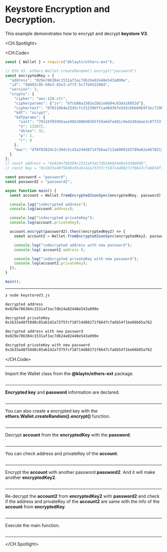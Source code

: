# Keystore Encryption and Decryption.

This example demonstrates how to encrypt and decrypt **keystore V3**.

<CH.Spotlight>

<CH.Code>

```js keystoreV3.js
const { Wallet } = require("@klaytn/ethers-ext");

// Eth V3. ethers.Wallet.createRandom().encrypt("password")
const encryptedKey = {
  "address": "029e786304c1531af3ac7db24a02448e543a099e",
  "id": "9d492c95-b9e3-42e3-af73-5c77e932208d",
  "version": 3,
  "crypto": {
    "cipher": "aes-128-ctr",
    "cipherparams": {"iv": "bfcb88a1501e2bb1e6694c03da18953d"},
    "ciphertext": "076510b4e25d5cfc31239bffcad6036fe543cbbb04b9f3ec719bf4f61b58fc05",
    "kdf": "scrypt",
    "kdfparams": {
      "salt": "79124f05995aae98b3088d8365f59a6dfadd1c9ed249abae3c07733f4cbbee53",
      "n": 131072,
      "dklen": 32,
      "p": 1,
      "r": 8
    },
    "mac": "d70f83824c2c30dc5cd3a244d87147b6aa713a6000165789a82a467651284ac7"
  }
};
// const address = "0x029e786304c1531aF3aC7db24A02448e543A099E";
// const key = "0x1b33a48f58d8c85ab142a7375fcf18714d88271f6647cfa6b54f1be66b05a762";

const password = "password";
const password2 = "password2";

async function main() {
  const account = Wallet.fromEncryptedJsonSync(encryptedKey, password);

  console.log("\ndecrypted address");
  console.log(account.address);

  console.log("\ndecrypted privateKey");
  console.log(account.privateKey);

  account.encrypt(password2).then((encryptedKey2) => {
    const account2 = Wallet.fromEncryptedJsonSync(encryptedKey2, password2);

    console.log("\ndecrypted address with new password");
    console.log( account2.address );

    console.log("\ndecrypted privateKey with new password");
    console.log(account2.privateKey);
  });
}

main();


```

---

```zsh output
❯ node keystoreV3.js

decrypted address
0x029e786304c1531af3ac7db24a02448e543a099e

decrypted privateKey
0x1b33a48f58d8c85ab142a7375fcf18714d88271f6647cfa6b54f1be66b05a762

decrypted address with new password
0x029e786304c1531af3ac7db24a02448e543a099e

decrypted privateKey with new password
0x1b33a48f58d8c85ab142a7375fcf18714d88271f6647cfa6b54f1be66b05a762
```

</CH.Code>

---

Import the Wallet class from the **@klaytn/ethers-ext** package.

```js keystoreV3.js focus=1

```

---

**Encrypted key** and **password** information are declared.

```js keystoreV3.js focus=3:27

```

---

You can also create a encrypted key with the **ethers.Wallet.createRandom().encrypt()** function.

```js keystoreV3.js focus=3

```

---

Decrypt **account** from the **encryptedKey** with the **password**.

```js keystoreV3.js focus=30

```

---

You can check address and privateKey of the **account**. 

```js keystoreV3.js focus=32:36

```

---

Encrypt the **account** with another password **password2**. And it will make another **encryptedKey2**. 

```js keystoreV3.js focus=38

```

---

Re-decrypt the **account2** from **encryptedKey2** with **password2** and check if the address and privateKey of the **account2** are same with the info of the **account** from **encryptedKey**. 

```js keystoreV3.js focus=39:45

```

---

Execute the main function.

```js keystoreV3.js focus=49

```

---

</CH.Spotlight>
